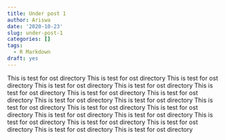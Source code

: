 ```yaml
---
title: Under post 1
author: Ariswa
date: '2020-10-23'
slug: under-post-1
categories: []
tags:
  - R Markdown
draft: yes
---
```


This is test for ost directory This is test for ost directory This is test for ost directory This is test for ost directory This is test for ost directory This is test for ost directory This is test for ost directory This is test for ost directory This is test for ost directory This is test for ost directory This is test for ost directory This is test for ost directory This is test for ost directory This is test for ost directory This is test for ost directory This is test for ost directory This is test for ost directory This is test for ost directory This is test for ost directory This is test for ost directory 